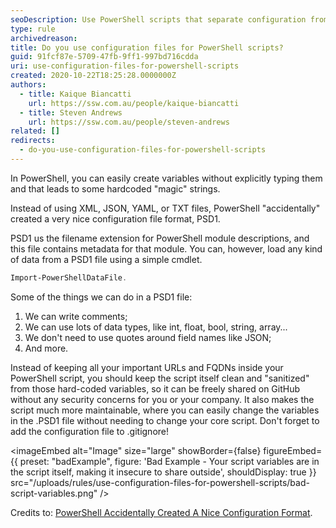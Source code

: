 ```yaml
---
seoDescription: Use PowerShell scripts that separate configuration from code for improved security and maintainability.
type: rule
archivedreason:
title: Do you use configuration files for PowerShell scripts?
guid: 91fcf87e-5709-47fb-9ff1-997bd716cdda
uri: use-configuration-files-for-powershell-scripts
created: 2020-10-22T18:25:28.0000000Z
authors:
  - title: Kaique Biancatti
    url: https://ssw.com.au/people/kaique-biancatti
  - title: Steven Andrews
    url: https://ssw.com.au/people/steven-andrews
related: []
redirects:
  - do-you-use-configuration-files-for-powershell-scripts
---
```


In PowerShell, you can easily create variables without explicitly typing them and that leads to some hardcoded "magic" strings.

Instead of using XML, JSON, YAML, or TXT files, PowerShell "accidentally" created a very nice configuration file format, PSD1.

PSD1 us the filename extension for PowerShell module descriptions, and this file contains metadata for that module. You can, however, load any kind of data from a PSD1 file using a simple cmdlet.
```ps1
Import-PowerShellDataFile.
```

Some of the things we can do in a PSD1 file:

1. We can write comments;
2. We can use lots of data types, like int, float, bool, string, array...
3. We don't need to use quotes around field names like JSON;
4. And more.

Instead of keeping all your important URLs and FQDNs inside your PowerShell script, you should keep the script itself clean and "sanitized" from those hard-coded variables, so it can be freely shared on GitHub without any security concerns for you or your company. It also makes the script much more maintainable, where you can easily change the variables in the .PSD1 file without needing to change your core script.
Don't forget to add the configuration file to .gitignore!

<imageEmbed
  alt="Image"
  size="large"
  showBorder={false}
  figureEmbed={{
    preset: "badExample",
    figure: 'Bad Example - Your script variables are in the script itself, making it insecure to share outside',
    shouldDisplay: true
  }}
  src="/uploads/rules/use-configuration-files-for-powershell-scripts/bad-script-variables.png"
/>

Credits to: [PowerShell Accidentally Created A Nice Configuration Format](https://medium.com/%40ssg/powershell-accidentally-created-a-nice-configuration-format-3efde5448090).